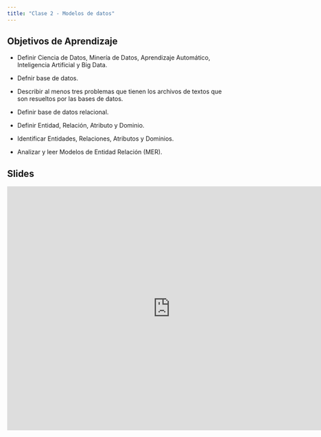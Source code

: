 ```yaml
---
title: "Clase 2 - Modelos de datos"
---
```


## Objetivos de Aprendizaje

* Definir Ciencia de Datos, Minería de Datos, Aprendizaje Automático, Inteligencia Artificial y Big Data.

* Defnir base de datos.

* Describir al menos tres problemas que tienen los archivos de textos que son resueltos por las bases de datos.

* Definir base de datos relacional.

* Definir Entidad, Relación, Atributo y Dominio.

* Identificar Entidades, Relaciones, Atributos y Dominios.

* Analizar y leer Modelos de Entidad Relación (MER).  

## Slides

<iframe src="https://docs.google.com/presentation/d/1hK34H55hKRaG8tn9LJ-AEayV2t9n3FVU1FBiP210Du0/embed?start=false&loop=false&delayms=3000" frameborder="0" width="760" height="569" allowfullscreen="true" mozallowfullscreen="true" webkitallowfullscreen="true"></iframe>


